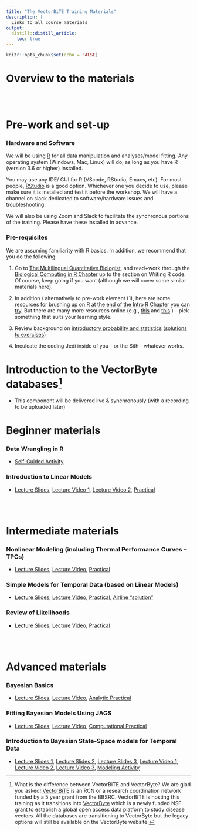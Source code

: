 ```yaml
---
title: "The VectorBiTE Training Materials"
description: |
  Links to all course materials
output: 
  distill::distill_article:
    toc: true 
---
```


```r
knitr::opts_chunk$set(echo = FALSE)
```


# Overview to the materials

<br>
<br>

# Pre-work and set-up

### Hardware and Software

We will be using [R](https://cran.r-project.org/) for all data manipulation and analyses/model fitting. Any operating system (Windows, Mac, Linux) will do, as long as you have R (version 3.6 or higher) installed.

You may use any IDE/ GUI for R (VScode, RStudio, Emacs, etc). For most people, [RStudio](https://www.rstudio.com/) is a good option. Whichever one you decide to use, please make sure it is installed and test it before the workshop. We will have a channel on slack dedicated to software/hardware issues and troubleshooting.

We will also be using Zoom and Slack to facilitate the synchronous portions of the training. Please have these installed in advance. 

### Pre-requisites

We are assuming familiarity with R basics. In addition, we recommend that you do the following:

1. Go to [The Multilingual Quantitative Biologist](https://mhasoba.github.io/TheMulQuaBio/intro.html), and read+work through the [Biological Computing in R Chapter](https://mhasoba.github.io/TheMulQuaBio/notebooks/07-R.html) up to the section on Writing R code. Of course, keep going if you want (although we will cover some similar materials here).

2. In addition / alternatively to pre-work element (1), here are some resources for brushing up on R [at the end of the Intro R Chapter you can try](https://mhasoba.github.io/TheMulQuaBio/notebooks/07-R.html#readings-and-resources). But there are many more resources online (e.g., [this](https://www.codecademy.com/learn/learn-r) and [this](https://www.dataquest.io/blog/learn-r-for-data-science/) ) -- pick something that suits your learning style.

3. Review background on [introductory probability and statistics](activities/Stats_review.html) ([solutions to exercises](activities/Stats_review_soln.html)) 

4. Inculcate the coding Jedi inside of you - or the Sith - whatever works.


# Introduction to the VectorByte databases^[What is the difference between VectorBiTE and VectorByte? We are glad you asked! [VectorBiTE](http://vectorbite.org/) is an RCN or a research coordination network funded by a 5 year grant from the BBSRC. VectorBiTE is hosting this training as it transitions into [VectorByte](https://www.vectorbyte.org/) which is a newly funded NSF grant to establish a global open access data platform to study disease vectors. All the databases are transitioning to VectorByte but the legacy options will still be available on the VectorByte website.]

- This component will be delivered live & synchronously (with a recording to be uploaded later)

# Beginner materials

### Data Wrangling in R

- [Self-Guided Activity](activities/VB_Datawrangling_exp_design.html)

### Introduction to Linear Models

- [Lecture Slides](lectures/VB_LinMods.pdf), [Lecture Video 1](https://www.youtube.com/watch?v=oqjzfXDgZY0&list=PLrMhLVyZEsORr81gXrfgiq2vX30_brtpF&index=2), [Lecture Video 2](https://www.youtube.com/watch?v=-VelMqc9z6M&list=PLrMhLVyZEsORr81gXrfgiq2vX30_brtpF&index=1), [Practical](activities/VB_Linear_models_activity.html)



<br>
<br>

# Intermediate materials

### Nonlinear Modeling (including Thermal Performance Curves -- TPCs)

- [Lecture Slides](lectures/VB_NLLS.pdf), [Lecture Video](https://www.youtube.com/watch?v=dnZlU2_iQ1k&list=PLrMhLVyZEsORr81gXrfgiq2vX30_brtpF&index=3), [Practical](activities/VB_NLLS_activity.html)

### Simple Models for Temporal Data (based on Linear Models)

- [Lecture Slides](lectures/VB_TS.pdf),  [Lecture Video](https://www.youtube.com/watch?v=CIAoauEoTTo&list=PLrMhLVyZEsORr81gXrfgiq2vX30_brtpF&index=5), [Practical](activities/VB_TimeSeries.html), [Airline "solution"](activities/VB_TS_exercise_soln.html) 


### Review of Likelihoods 

- [Lecture Slides](lectures/VB_likelihood.pdf),  [Lecture Video](https://www.youtube.com/watch?v=MQOI91UMDX4&list=PLrMhLVyZEsORr81gXrfgiq2vX30_brtpF&index=7), [Practical](activities/VB_likelihood_activity.html) 

<br>
<br>

# Advanced materials

### Bayesian Basics 

- [Lecture Slides](lectures/VB_Bayes1.pdf),  [Lecture Video](https://www.youtube.com/watch?v=sVtaTTIZEa4&list=PLrMhLVyZEsORr81gXrfgiq2vX30_brtpF&index=4), [Analytic Practical](activities/VB_Bayes_activity1.html) 


### Fitting Bayesian Models Using JAGS

- [Lecture Slides](lectures/VB_Bayes2.pdf),  [Lecture Video](https://www.youtube.com/watch?v=mQQV0Isn_lY&list=PLrMhLVyZEsORr81gXrfgiq2vX30_brtpF&index=11), [Computational Practical](activities/VB_Bayes_activity2.html) 


### Introduction to Bayesian State-Space models for Temporal Data
- [Lecture Slides 1](lectures/vb_state_space1.pdf), [Lecture Slides 2](lectures/vb_state_space2.pdf), [Lecture Slides 3](lectures/vb_state_space3.pdf), [Lecture Video 1](https://www.youtube.com/watch?v=-hvOaRwf6Mw), [Lecture Video 2](https://www.youtube.com/watch?v=d_gegj-Cc4I), [Lecture Video 3](https://www.youtube.com/watch?v=jHzwODN7E34), [Modeling Activity](activities/SSM_activity.html)


